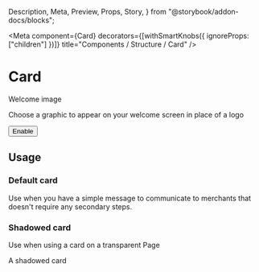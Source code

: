   Description,
  Meta,
  Preview,
  Props,
  Story,
} from "@storybook/addon-docs/blocks";

<Meta
  component={Card}
  decorators={[withSmartKnobs({ ignoreProps: ["children"] })]}
  title="Components / Structure / Card"
/>

# Card

<Description of={Card} />

<Preview withToolbar>
  <Story name="Example">
    <Card>
      <Stack alignment="center" distribution="equalSpacing" wrap={false}>
        <Stack wrap={false}>
          <User height={44} width={44} />
          <Stack vertical>
            <Heading>Welcome image</Heading>
            <p>
              Choose a graphic to appear on your welcome screen in place of a
              logo
            </p>
          </Stack>
        </Stack>
        <Button>Enable</Button>
      </Stack>
    </Card>
  </Story>
</Preview>

<Props of={Card} />

## Usage

### Default card

Use when you have a simple message to communicate to merchants that doesn't require any secondary steps.

### Shadowed card

Use when using a card on a transparent Page

<Preview>
  <Story name="Shadow">
    <div style={{ backgroundColor: "#f6f6f9", padding: "20px" }}>
      <Card shadow>A shadowed card</Card>
    </div>
  </Story>
</Preview>
